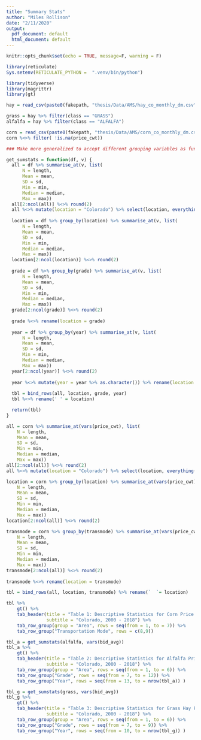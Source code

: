 ```yaml
---
title: "Summary Stats"
author: "Miles Rollison"
date: "2/11/2020"
output:
  pdf_document: default
  html_document: default
---
```


```r
knitr::opts_chunk$set(echo = TRUE, message=F, warning = F)

library(reticulate)
Sys.setenv(RETICULATE_PYTHON =  ".venv/bin/python")

library(tidyverse)
library(magrittr)
library(gt)
```

```r
hay = read_csv(paste0(fakepath, "thesis/Data/AMS/hay_co_monthly_dm.csv"))

grass = hay %>% filter(class == "GRASS")
alfalfa = hay %>% filter(class == "ALFALFA")

corn = read_csv(paste0(fakepath, "thesis/Data/AMS/corn_co_monthly_dm.csv"))
corn %<>% filter( !is.na(price_cwt))
```

```r
### Make more generalized to accept different grouping variables as function argument

get_sumstats = function(df, v) {
  all = df %>% summarise_at(v, list(
      N = length,
      Mean = mean,
      SD = sd,
      Min = min,
      Median = median,
      Max = max))
  all[2:ncol(all)] %<>% round(2)
  all %<>% mutate(location = "Colorado") %>% select(location, everything())
  
  location = df %>% group_by(location) %>% summarise_at(v, list(
      N = length,
      Mean = mean,
      SD = sd,
      Min = min,
      Median = median,
      Max = max))
  location[2:ncol(location)] %<>% round(2)
  
  grade = df %>% group_by(grade) %>% summarise_at(v, list(
      N = length,
      Mean = mean,
      SD = sd,
      Min = min,
      Median = median,
      Max = max))
  grade[2:ncol(grade)] %<>% round(2)
  
  grade %<>% rename(location = grade)
  
  year = df %>% group_by(year) %>% summarise_at(v, list(
      N = length,
      Mean = mean,
      SD = sd,
      Min = min,
      Median = median,
      Max = max))
  year[2:ncol(year)] %<>% round(2)
  
  year %<>% mutate(year = year %>% as.character()) %>% rename(location = year)
  
  tbl = bind_rows(all, location, grade, year)
  tbl %<>% rename(' ' = location)

  return(tbl)
}
```

```r
all = corn %>% summarise_at(vars(price_cwt), list(
    N = length,
    Mean = mean,
    SD = sd,
    Min = min,
    Median = median,
    Max = max))
all[2:ncol(all)] %<>% round(2)
all %<>% mutate(location = "Colorado") %>% select(location, everything())

location = corn %>% group_by(location) %>% summarise_at(vars(price_cwt), list(
    N = length,
    Mean = mean,
    SD = sd,
    Min = min,
    Median = median,
    Max = max))
location[2:ncol(all)] %<>% round(2)

transmode = corn %>% group_by(transmode) %>% summarise_at(vars(price_cwt), list(
    N = length,
    Mean = mean,
    SD = sd,
    Min = min,
    Median = median,
    Max = max))
transmode[2:ncol(all)] %<>% round(2)    
    
transmode %<>% rename(location = transmode)

tbl = bind_rows(all, location, transmode) %>% rename(`  `= location)

tbl %>% 
    gt() %>% 
    tab_header(title = "Table 1: Descriptive Statistics for Corn Price - $/Ton",
               subtitle = "Colorado, 2000 - 2018") %>% 
    tab_row_group(group = "Area", rows = seq(from = 1, to = 7)) %>% 
    tab_row_group("Transportation Mode", rows = c(8,9))
```

```r
tbl_a = get_sumstats(alfalfa, vars(bid_avg))
tbl_a %>% 
    gt() %>% 
    tab_header(title = "Table 2: Descriptive Statistics for Alfalfa Price - $/Ton",
               subtitle = "Colorado, 2000 - 2018") %>% 
    tab_row_group(group = "Area", rows = seq(from = 1, to = 6)) %>% 
    tab_row_group("Grade", rows = seq(from = 7, to = 12)) %>% 
    tab_row_group("Year", rows = seq(from = 13, to = nrow(tbl_a)) )
```

```r
tbl_g = get_sumstats(grass, vars(bid_avg))
tbl_g %>% 
    gt() %>% 
    tab_header(title = "Table 3: Descriptive Statistics for Grass Hay Price - $/Ton",
               subtitle = "Colorado, 2000 - 2018") %>% 
    tab_row_group(group = "Area", rows = seq(from = 1, to = 6)) %>% 
    tab_row_group("Grade", rows = seq(from = 7, to = 9)) %>% 
    tab_row_group("Year", rows = seq(from = 10, to = nrow(tbl_g)) )
    
```



